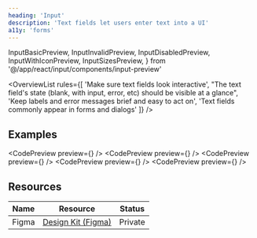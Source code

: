 ```yaml
---
heading: 'Input'
description: 'Text fields let users enter text into a UI'
a11y: 'forms'
---
```


  InputBasicPreview,
  InputInvalidPreview,
  InputDisabledPreview,
  InputWithIconPreview,
  InputSizesPreview,
} from '@/app/react/input/components/input-preview'

<OverviewList rules={[
  'Make sure text fields look interactive',
  "The text field's state (blank, with input, error, etc) should be visible at a glance",
  'Keep labels and error messages brief and easy to act on',
  'Text fields commonly appear in forms and dialogs'
]} />

## Examples

<CodePreview preview={<InputBasicPreview />} />
<CodePreview preview={<InputInvalidPreview />} />
<CodePreview preview={<InputDisabledPreview />} />
<CodePreview preview={<InputWithIconPreview />} />
<CodePreview preview={<InputSizesPreview />} />

<DripDivider />

## Resources

| Name     | Resource | Status                                               |
| -------- | -------- | ---------------------------------------------------- |
| Figma    | [Design Kit (Figma)](https://www.figma.com/design/ducwqOCxoxcWc3ReV3FYd8/Digital-University-Component-Library?m=auto&node-id=0-1)      |                         Private                      |